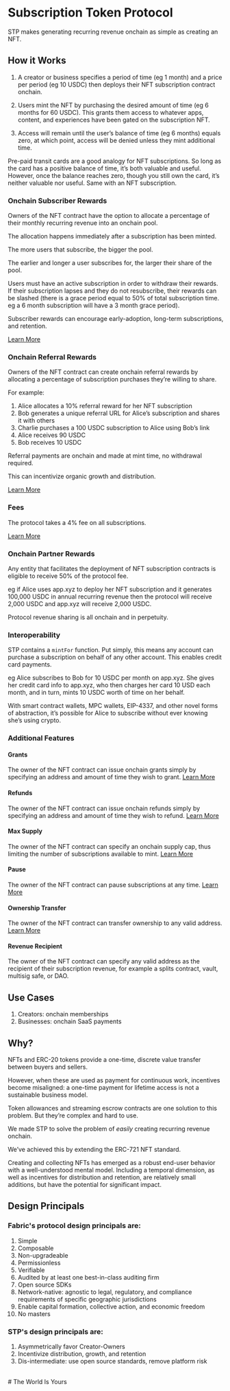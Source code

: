 # Subscription Token Protocol

STP makes generating recurring revenue onchain as simple as creating an NFT.

## How it Works
1. A creator or business specifies a period of time (eg 1 month) and a price per period (eg 10 USDC) then deploys their NFT subscription contract onchain.

2. Users mint the NFT by purchasing the desired amount of time (eg 6 months for 60 USDC). This grants them access to whatever apps, content, and experiences have been gated on the subscription NFT.

3. Access will remain until the user’s balance of time (eg 6 months) equals zero, at which point, access will be denied unless they mint additional time.

Pre-paid transit cards are a good analogy for NFT subscriptions. So long as the card has a positive balance of time, it’s both valuable and useful. However, once the balance reaches zero, though you still own the card, it’s neither valuable nor useful. Same with an NFT subscription.

### Onchain Subscriber Rewards
Owners of the NFT contract have the option to allocate a percentage of their monthly recurring revenue into an onchain pool.

The allocation happens immediately after a subscription has been minted.

The more users that subscribe, the bigger the pool.

The earlier and longer a user subscribes for, the larger their share of the pool.

Users must have an active subscription in order to withdraw their rewards. If their subscription lapses and they do not resubscribe, their rewards can be slashed (there is a grace period equal to 50% of total subscription time. eg a 6 month subscription will have a 3 month grace period).

Subscriber rewards can encourage early-adoption, long-term subscriptions, and retention.

[Learn More](/stp/rewards)

### Onchain Referral Rewards
Owners of the NFT contract can create onchain referral rewards by allocating a percentage of subscription purchases they’re willing to share.

For example:
1. Alice allocates a 10% referral reward for her NFT subscription
2. Bob generates a unique referral URL for Alice’s subscription and shares it with others
3. Charlie purchases a 100 USDC subscription to Alice using Bob’s link
4. Alice receives 90 USDC
5. Bob receives 10 USDC

​​Referral payments are onchain and made at mint time, no withdrawal required.

This can incentivize organic growth and distribution.

[Learn More](/stp/referrals)

### Fees
The protocol takes a 4% fee on all subscriptions.

[Learn More](/stp/fees)

### Onchain Partner Rewards
Any entity that facilitates the deployment of NFT subscription contracts is eligible to receive 50% of the protocol fee.

eg if Alice uses app.xyz to deploy her NFT subscription and it generates 100,000 USDC in annual recurring revenue then the protocol will receive 2,000 USDC and app.xyz will receive 2,000 USDC.

Protocol revenue sharing is all onchain and in perpetuity.

### Interoperability
STP contains a `mintFor` function. Put simply, this means any account can purchase a subscription on behalf of any other account. This enables credit card payments.

eg Alice subscribes to Bob for 10 USDC per month on app.xyz. She gives her credit card info to app.xyz, who then charges her card 10 USD each month, and in turn, mints 10 USDC worth of time on her behalf.

With smart contract wallets, MPC wallets, EIP-4337, and other novel forms of abstraction, it’s possible for Alice to subscribe without ever knowing she’s using crypto.

### Additional Features
#### Grants
The owner of the NFT contract can issue onchain grants simply by specifying an address and amount of time they wish to grant. [Learn More](/stp/grants)

#### Refunds
The owner of the NFT contract can issue onchain refunds simply by specifying an address and amount of time they wish to refund.  [Learn More](/stp/refunds)

#### Max Supply
The owner of the NFT contract can specify an onchain supply cap, thus limiting the number of subscriptions available to mint.  [Learn More](/stp/advanced#adjusting-supply-cap)

#### Pause
The owner of the NFT contract can pause subscriptions at any time. [Learn More](/stp/advanced#pausing-and-unpausing)

#### Ownership Transfer
The owner of the NFT contract can transfer ownership to any valid address. [Learn More](/stp/advanced#transfering-ownership)

#### Revenue Recipient
The owner of the NFT contract can specify any valid address as the recipient of their subscription revenue, for example a splits contract, vault, multisig safe, or DAO.

## Use Cases
1. Creators: onchain memberships
2. Businesses: onchain SaaS payments

## Why?
NFTs and ERC-20 tokens provide a one-time, discrete value transfer between buyers and sellers.

However, when these are used as payment for continuous work, incentives become misaligned: a one-time payment for lifetime access is not a sustainable business model.

Token allowances and streaming escrow contracts are one solution to this problem. But they’re complex and hard to use.

We made STP to solve the problem of *easily* creating recurring revenue onchain. 

We’ve achieved this by extending the ERC-721 NFT standard. 

Creating and collecting NFTs has emerged as a robust end-user behavior with a well-understood mental model. Including a temporal dimension, as well as incentives for distribution and retention, are relatively small additions, but have the potential for significant impact.

## Design Principals
### Fabric's protocol design principals are:

1. Simple
2. Composable
3. Non-upgradeable
4. Permissionless
5. Verifiable
6. Audited by at least one best-in-class auditing firm
7. Open source SDKs
8. Network-native: agnostic to legal, regulatory, and compliance requirements of specific geographic jurisdictions
9. Enable capital formation, collective action, and economic freedom
10. No masters

### STP's design principals are:

1. Asymmetrically favor Creator-Owners
2. Incentivize distribution, growth, and retention
3. Dis-intermediate: use open source standards, remove platform risk

<br />
# The World Is Yours
